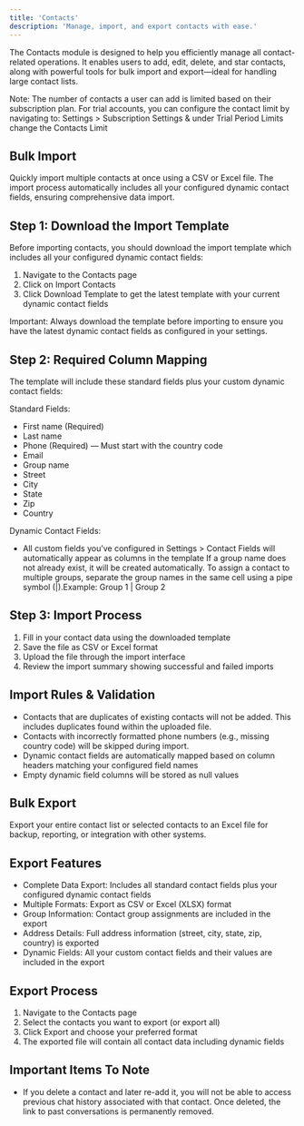```yaml
---
title: 'Contacts'
description: 'Manage, import, and export contacts with ease.'
---
```


The Contacts module is designed to help you efficiently manage all contact-related operations. It enables users to add, edit, delete, and star contacts, along with powerful tools for bulk import and export—ideal for handling large contact lists.

<Warning>
Note: The number of contacts a user can add is limited based on their subscription plan.
For trial accounts, you can configure the contact limit by navigating to:
Settings > Subscription Settings & under Trial Period Limits change the Contacts Limit
</Warning>

## Bulk Import

Quickly import multiple contacts at once using a CSV or Excel file. The import process automatically includes all your configured dynamic contact fields, ensuring comprehensive data import.
​
## Step 1: Download the Import Template

Before importing contacts, you should download the import template which includes all your configured dynamic contact fields:
1. Navigate to the Contacts page
2. Click on Import Contacts
3. Click Download Template to get the latest template with your current dynamic contact fields

<Info>Important: Always download the template before importing to ensure you have the latest dynamic contact fields as configured in your settings.</Info>

## Step 2: Required Column Mapping

The template will include these standard fields plus your custom dynamic contact fields:

Standard Fields:

- First name (Required)
- Last name
- Phone (Required) — Must start with the country code
- Email
- Group name
- Street
- City
- State
- Zip
- Country

Dynamic Contact Fields:

- All custom fields you’ve configured in Settings > Contact Fields will automatically appear as columns in the template
<Info>If a group name does not already exist, it will be created automatically. To assign a contact to multiple groups, separate the group names in the same cell using a pipe symbol (|).Example: Group 1 | Group 2​</Info>
## Step 3: Import Process

1. Fill in your contact data using the downloaded template
2. Save the file as CSV or Excel format
3. Upload the file through the import interface
4. Review the import summary showing successful and failed imports
​
## Import Rules & Validation
- Contacts that are duplicates of existing contacts will not be added. This includes duplicates found within the uploaded file.
- Contacts with incorrectly formatted phone numbers (e.g., missing country code) will be skipped during import.
- Dynamic contact fields are automatically mapped based on column headers matching your configured field names
- Empty dynamic field columns will be stored as null values
​
## Bulk Export
Export your entire contact list or selected contacts to an Excel file for backup, reporting, or integration with other systems.
​
## Export Features
- Complete Data Export: Includes all standard contact fields plus your configured dynamic contact fields
- Multiple Formats: Export as CSV or Excel (XLSX) format
- Group Information: Contact group assignments are included in the export
- Address Details: Full address information (street, city, state, zip, country) is exported
- Dynamic Fields: All your custom contact fields and their values are included in the export
​
## Export Process
1. Navigate to the Contacts page
2. Select the contacts you want to export (or export all)
3. Click Export and choose your preferred format
4. The exported file will contain all contact data including dynamic fields
​
## Important Items To Note
- If you delete a contact and later re-add it, you will not be able to access previous chat history associated with that contact. Once deleted, the link to past conversations is permanently removed.